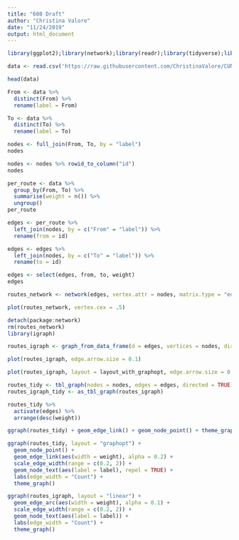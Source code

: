 ```yaml
---
title: "608 Draft"
author: "Christina Valore"
date: "11/24/2019"
output: html_document
---
```

```r
library(ggplot2);library(network);library(readr);library(tidyverse);library(tidygraph);library(ggraph)
```

```r
data <- read.csv('https://raw.githubusercontent.com/ChristinaValore/CUNY_DATA_608/master/module6/Traffic_Volume_Counts__2014-2018_.csv', stringsAsFactors = FALSE)

head(data)
```

```r

From <- data %>%
  distinct(From) %>%
  rename(label = From)

To <- data %>%
  distinct(To) %>%
  rename(label = To)
```

```r
nodes <- full_join(From, To, by = "label")
nodes
```

```r
nodes <- nodes %>% rowid_to_column("id")
nodes
```

```r
per_route <- data %>%  
  group_by(From, To) %>%
  summarise(weight = n()) %>% 
  ungroup()
per_route
```

```r
edges <- per_route %>% 
  left_join(nodes, by = c("From" = "label")) %>% 
  rename(from = id)

edges <- edges %>% 
  left_join(nodes, by = c("To" = "label")) %>% 
  rename(to = id)
```

```r
edges <- select(edges, from, to, weight)
edges
```

```r
routes_network <- network(edges, vertex.attr = nodes, matrix.type = "edgelist", ignore.eval = FALSE)
```

```r
plot(routes_network, vertex.cex = .5)
```

```r
detach(package:network)
rm(routes_network)
library(igraph)
```

```r
routes_igraph <- graph_from_data_frame(d = edges, vertices = nodes, directed = TRUE)
```

```r
plot(routes_igraph, edge.arrow.size = 0.1)
```
```r
plot(routes_igraph, layout = layout_with_graphopt, edge.arrow.size = 0.1)
```
```r
routes_tidy <- tbl_graph(nodes = nodes, edges = edges, directed = TRUE)
routes_igraph_tidy <- as_tbl_graph(routes_igraph)
```

```r
routes_tidy %>% 
  activate(edges) %>% 
  arrange(desc(weight))
```
```r
ggraph(routes_tidy) + geom_edge_link() + geom_node_point() + theme_graph()
```
```r
ggraph(routes_tidy, layout = "graphopt") + 
  geom_node_point() +
  geom_edge_link(aes(width = weight), alpha = 0.2) + 
  scale_edge_width(range = c(0.2, 2)) +
  geom_node_text(aes(label = label), repel = TRUE) +
  labs(edge_width = "Count") +
  theme_graph()
```

```r
ggraph(routes_igraph, layout = "linear") + 
  geom_edge_arc(aes(width = weight), alpha = 0.1) + 
  scale_edge_width(range = c(0.2, 2)) +
  geom_node_text(aes(label = label)) +
  labs(edge_width = "Count") +
  theme_graph()
```

